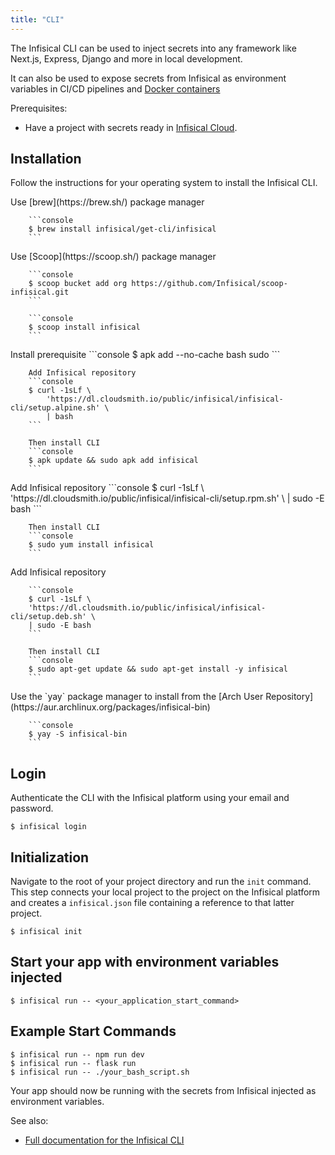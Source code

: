 ---
title: "CLI"
---

The Infisical CLI can be used to inject secrets into any framework like Next.js, Express, Django and more in local development.

It can also be used to expose secrets from Infisical as environment variables in CI/CD pipelines and [Docker containers](/documentation/getting-started/docker)

Prerequisites: 

- Have a project with secrets ready in [Infisical Cloud](https://app.infisical.com).

## Installation

Follow the instructions for your operating system to install the Infisical CLI.

<Tabs>
   <Tab title="MacOS">
  	Use [brew](https://brew.sh/) package manager

    	```console
    	$ brew install infisical/get-cli/infisical
    	```
   </Tab>
   <Tab title="Windows">
      Use [Scoop](https://scoop.sh/) package manager

        ```console
        $ scoop bucket add org https://github.com/Infisical/scoop-infisical.git
        ```

        ```console
        $ scoop install infisical
        ```
   </Tab>
	 <Tab title="Alpine">
	 Install prerequisite
		```console
		$ apk add --no-cache bash sudo
		```

    	Add Infisical repository
    	```console
    	$ curl -1sLf \
    		'https://dl.cloudsmith.io/public/infisical/infisical-cli/setup.alpine.sh' \
    		| bash
    	```

    	Then install CLI
    	```console
    	$ apk update && sudo apk add infisical
    	```

   </Tab>
	 <Tab title="RedHat/CentOs/Amazon">
	 Add Infisical repository
		```console
		$ curl -1sLf \
		'https://dl.cloudsmith.io/public/infisical/infisical-cli/setup.rpm.sh' \
		| sudo -E bash
		```

    	Then install CLI
    	```console
    	$ sudo yum install infisical
    	```

   </Tab>
	 <Tab title="Debian/Ubuntu">
	 	Add Infisical repository 
			
		```console
		$ curl -1sLf \
		'https://dl.cloudsmith.io/public/infisical/infisical-cli/setup.deb.sh' \
		| sudo -E bash
		```

    	Then install CLI
    	```console
    	$ sudo apt-get update && sudo apt-get install -y infisical
    	```

   </Tab>
	<Tab title="Arch Linux">
		Use the `yay` package manager to install from the [Arch User Repository](https://aur.archlinux.org/packages/infisical-bin)
			
		```console
		$ yay -S infisical-bin
		```

   </Tab>
</Tabs>

## Login

Authenticate the CLI with the Infisical platform using your email and password.

```console
$ infisical login
```

## Initialization

Navigate to the root of your project directory and run the `init` command. This step connects your local project to the project on the Infisical platform and creates a `infisical.json` file containing a reference to that latter project.

```console
$ infisical init
```

## Start your app with environment variables injected

```console
$ infisical run -- <your_application_start_command>
```

## Example Start Commands

```console
$ infisical run -- npm run dev
$ infisical run -- flask run
$ infisical run -- ./your_bash_script.sh
```

Your app should now be running with the secrets from Infisical injected as environment variables.

See also:

- [Full documentation for the Infisical CLI](/cli/overview)